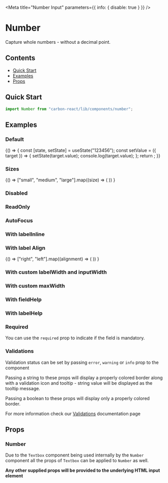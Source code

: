 

<Meta title="Number Input" parameters={{ info: { disable: true } }} />

# Number

Capture whole numbers - without a decimal point.

## Contents

- [Quick Start](#quick-start)
- [Examples](#examples)
- [Props](#props)

## Quick Start

```javascript
import Number from "carbon-react/lib/components/number";
```

## Examples

### Default

<Canvas>
  <Story name="default">
    {() => {
      const [state, setState] = useState("123456");
      const setValue = ({ target }) => {
        setState(target.value);
        console.log(target.value);
      };
      return <Number label="Number" value={state} onChange={setValue} />;
    }}
  </Story>
</Canvas>

### Sizes

<Canvas>
  <Story name="sizes">
    {() =>
      ["small", "medium", "large"].map((size) => (
        <Number
          key={`Number - ${size}`}
          label={`Number - ${size}`}
          value="123456"
          size={size}
          mb={2}
        />
      ))
    }
  </Story>
</Canvas>

### Disabled

<Canvas>
  <Story name="disabled">
    <Number label="Number" value="123456" disabled />
  </Story>
</Canvas>

### ReadOnly

<Canvas>
  <Story name="readOnly">
    <Number label="Number" value="123456" readOnly />
  </Story>
</Canvas>

### AutoFocus

<Canvas>
  <Story name="autoFocus" parameters={{ chromatic: { disable: true } }}>
    <Number label="Number" value="123456" autoFocus />
  </Story>
</Canvas>

### With labelInline

<Canvas>
  <Story name="with labelInline" parameters={{ chromatic: { disable: true } }}>
    <Number label="Number" value="123456" labelInline />
  </Story>
</Canvas>

### With label Align

<Canvas>
  <Story name="with labelAlign">
    {() =>
      ["right", "left"].map((alignment) => (
        <Number
          label="Number"
          labelInline
          value="123456"
          inputWidth={50}
          key={alignment}
          labelAlign={alignment}
        />
      ))
    }
  </Story>
</Canvas>

### With custom labelWidth and inputWidth

<Canvas>
  <Story name="with custom labelWidth and inputWidth">
    <Number
      label="Number"
      value="123456"
      labelInline
      labelWidth={50}
      inputWidth={50}
    />
  </Story>
</Canvas>

### With custom maxWidth

<Canvas>
  <Story name="with custom maxWidth">
    <Number
      label="Number"
      value="123456"
      maxWidth="50%"
    />
  </Story>
</Canvas>

### With fieldHelp

<Canvas>
  <Story name="with fieldHelp">
    <Number label="Number" value="123456" fieldHelp="Help" />
  </Story>
</Canvas>

### With labelHelp

<Canvas>
  <Story name="with labelHelp">
    <Number
      label="Number"
      value="123456"
      labelHelp="Help"
      helpAriaLabel="Help"
    />
  </Story>
</Canvas>

### Required

You can use the `required` prop to indicate if the field is mandatory.

<Canvas>
  <Story name="required">
    <Number label="Number" value="123456" required />
  </Story>
</Canvas>

### Validations

Validation status can be set by passing `error`, `warning` or `info` prop to the component

Passing a string to these props will display a properly colored border along with a validation icon and tooltip - string value will be displayed as the tooltip message.

Passing a boolean to these props will display only a properly colored border.

For more information check our [Validations](?path=/docs/documentation-validations--string-validation "Validations") documentation page

## Props

### Number

Due to the `Textbox` component being used internally by the `Number` component all the props of `Textbox` can be applied to `Number` as well.

<ArgsTable of={Textbox} />

**Any other supplied props will be provided to the underlying HTML input element**
